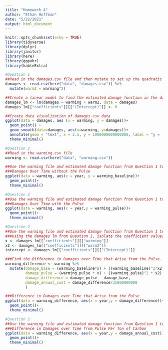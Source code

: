 ```yaml
---
title: "Homework 4"
author: "Ethan Hoffman"
date: "5/22/2021"
output: html_document
---
```


```r
knitr::opts_chunk$set(echo = TRUE)
library(tidyverse)
library(dplyr)
library(janitor)
library(here)
library(ggpubr)
library(kableExtra)
```


```r
#Question 1
##Read in the damages.csv file and then mutate to set up the quadratic equation
damages <- read.csv(here("data", "damages.csv")) %>% 
  mutate(warm2 = warming^2)

##Create a linear model to find the estimated damage function in the damages data table
damages_lm <- lm(damages ~ warming + warm2, data = damages)
damages_lm[["coefficients"]][["(Intercept)"]] <- 0

##Create data visualization of damages.csv data
ggplot(data = damages, aes (x = warming, y = damages))+
  geom_point() +
  geom_smooth(data=damages, aes(x=warming, y=damages))+
  annotate(geom = "text", x = 3.5, y = 1000000000000000, label = "y = (-1.95 * 10^-13) - (3.07 * 10^-12)") +
  theme_minimal()
```


```r
#Question 2
##Read in the warming.csv file
warming <- read.csv(here("data", "warming.csv"))

##Use the warming file and estimated damage function from Question 1 to create four plots
###Damages Over Time without the Pulse
ggplot(data = warming, aes(x = year, y = warming_baseline))+
  geom_point()+
  theme_minimal()
```


```r
#Question 2
##Use the warming file and estimated damage function from Question 1 to create four plots
###Damages Over Time with the Pulse
ggplot(data = warming, aes(x = year,y = warming_pulse))+
  geom_point()+
  theme_minimal()
```


```r
#Question 2
##Use the warming file and estimated damage function from Question 1 to create four plots
###Using the damages lm from Question 1, isolate the coefficient values to create this next graph.
x <- damages_lm[["coefficients"]][["warming"]]
x2 <- damages_lm[["coefficients"]][["warm2"]]
intercept <- damages_lm[["coefficients"]][["(Intercept)"]]

###Find the Difference in Damages over Time that Arise from the Pulse. After finding the difference, divide the difference by 35 billion tons of carbon which is roughly equal to the amount of annual global emissions
warming_difference <- warming %>%
  mutate(damage_base = (warming_baseline*x) + ((warming_baseline)^2*x2) + intercept,
         damage_pulse = (warming_pulse * x) + ((warming_pulse)^2 * x2) + intercept,
         damage_difference = damage_pulse - damage_base,
         damage_annual_cost = damage_difference/35000000000
         )

###Difference in Damages over Time that Arise from the Pulse
ggplot(data = warming_difference, aes(x = year,y = damage_difference))+
  geom_point()+
  theme_minimal()
```


```r
#Question 2
##Use the warming file and estimated damage function from Question 1 to create four plots
###Difference in Damages over Time from Pulse Per Ton of Carbon
ggplot(data = warming_difference, aes(x = year,y = damage_annual_cost))+
  geom_point()+
  theme_minimal()
```

